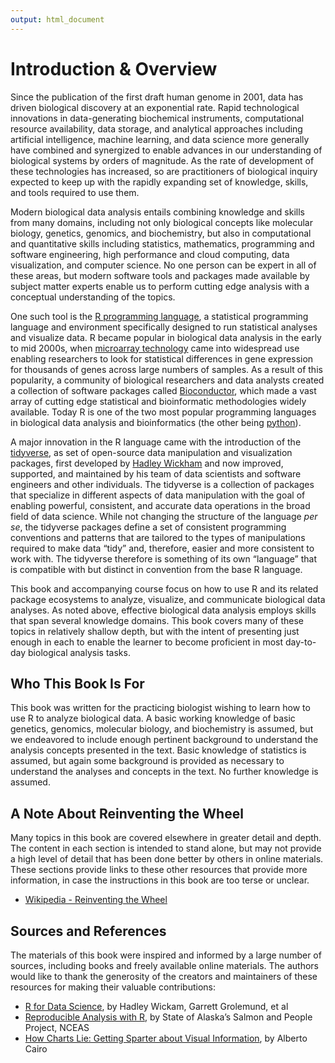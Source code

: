 ```yaml
---
output: html_document
---
```


# Introduction & Overview

Since the publication of the first draft human genome in 2001, data has driven
biological discovery at an exponential rate. Rapid technological innovations in
data-generating biochemical instruments, computational resource availability,
data storage, and analytical approaches including artificial intelligence,
machine learning, and data science more generally have combined and synergized
to enable advances in our understanding of biological systems by orders of
magnitude. As the rate of development of these technologies has increased, so
are practitioners of biological inquiry expected to keep up with the rapidly
expanding set of knowledge, skills, and tools required to use them.

Modern biological data analysis entails combining knowledge and skills from
many domains, including not only biological concepts like molecular biology,
genetics, genomics, and biochemistry, but also in computational and quantitative
skills including statistics, mathematics, programming and software engineering,
high performance and cloud computing, data visualization, and computer science.
No one person can be expert in all of these areas, but modern software tools and
packages made available by subject matter experts enable us to perform cutting
edge analysis with a conceptual understanding of the topics.

One such tool is the [R programming language](https://www.r-project.org), a
statistical programming language and environment specifically designed to run
statistical analyses and visualize data. R became popular in biological data
analysis in the early to mid 2000s, when [microarray
technology](https://www.genome.gov/genetics-glossary/Microarray-Technology) came
into widespread use enabling researchers to look for statistical differences in
gene expression for thousands of genes across large numbers of samples. As a
result of this popularity, a community of biological researchers and data
analysts created a collection of software packages called
[Bioconductor](https://www.bioconductor.org/), which made a vast array of
cutting edge statistical and bioinformatic methodologies widely available. Today
R is one of the two most popular programming languages in biological data
analysis and bioinformatics (the other being [python](https://python.org)).

A major innovation in the R language came with the introduction of the
[tidyverse](https://www.tidyverse.org/), as set of open-source data manipulation and
visualization packages, first developed by [Hadley Wickham](http://hadley.nz/)
and now improved, supported, and maintained by his team of data scientists and
software engineers and other individuals. The tidyverse is a collection of
packages that specialize in different aspects of data manipulation with the goal
of enabling powerful, consistent, and accurate data operations in the broad
field of data science. While not changing the structure of the language *per
se*, the tidyverse packages define a set of consistent programming conventions
and patterns that are tailored to the types of manipulations required to make
data "tidy" and, therefore, easier and more consistent to work with. The
tidyverse therefore is something of its own "language" that is compatible with
but distinct in convention from the base R language. 

This book and accompanying course focus on how to use R and its related package
ecosystems to analyze, visualize, and communicate biological data analyses. As
noted above, effective biological data analysis employs skills that span several
knowledge domains. This book covers many of these topics in relatively shallow
depth, but with the intent of presenting just enough in each to enable the
learner to become proficient in most day-to-day biological analysis tasks.

## Who This Book Is For

This book was written for the practicing biologist wishing to learn how to use
R to analyze biological data. A basic working knowledge of basic genetics,
genomics, molecular biology, and biochemistry is assumed, but we endeavored to
include enough pertinent background to understand the analysis concepts
presented in the text. Basic knowledge of statistics is assumed, but again some
background is provided as necessary to understand the analyses and concepts in
the text. No further knowledge is assumed.

## A Note About Reinventing the Wheel

Many topics in this book are covered elsewhere in greater detail and depth. The
content in each section is intended to stand alone, but may not provide a high
level of detail that has been done better by others in online materials. These
sections provide links to these other resources that provide more information,
in case the instructions in this book are too terse or unclear.

::: {.box .readmore}
* [Wikipedia - Reinventing the Wheel](https://en.wikipedia.org/wiki/Reinventing_the_wheel)
:::

## Sources and References

The materials of this book were inspired and informed by a large number of
sources, including books and freely available online materials. The authors
would like to thank the generosity of the creators and maintainers of these
resources for making their valuable contributions:

* [R for Data Science](https://r4ds.had.co.nz/), by Hadley Wickam, Garrett Grolemund, et al
* [Reproducible Analysis with R](https://nceas.github.io/sasap-training/materials/reproducible_research_in_r_fairbanks/), by State of Alaska's Salmon and People Project, NCEAS
* [How Charts Lie: Getting Sparter about Visual Information](https://wwnorton.com/books/9781324001560/about-the-book), by Alberto Cairo